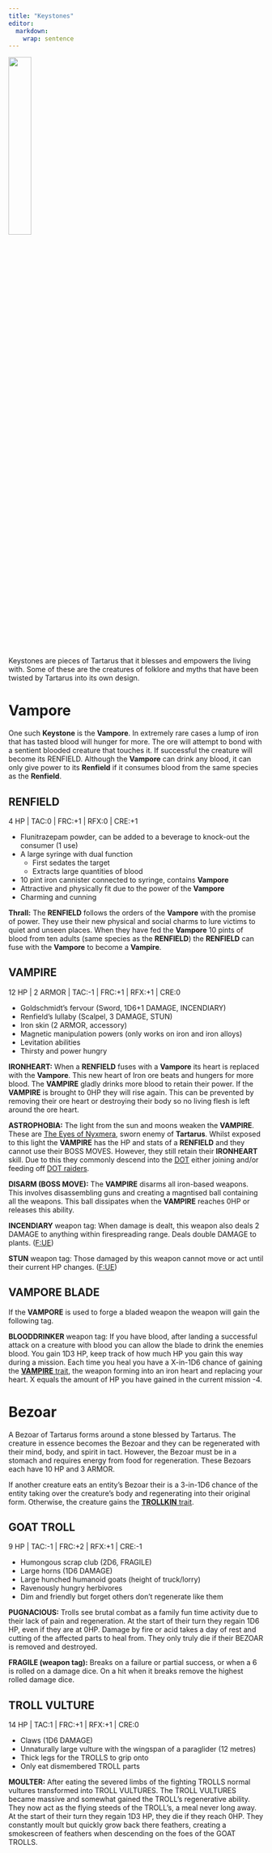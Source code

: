 ```yaml
---
title: "Keystones"
editor: 
  markdown: 
    wrap: sentence
---
```


![](images/ironheart.png){width=30% fig-align="center"}

Keystones are pieces of Tartarus that it blesses and empowers the living with.
Some of these are the creatures of folklore and myths that have been twisted by Tartarus into its own design.

# Vampore {#VAMPORE}

One such __Keystone__ is the __Vampore__.
In extremely rare cases a lump of iron that has tasted blood will hunger for more.
The ore will attempt to bond with a sentient blooded creature that touches it.
If successful the creature will become its RENFIELD.
Although the __Vampore__ can drink any blood, it can only give power to its __Renfield__ if it consumes blood from the same species as the __Renfield__.

## RENFIELD {#renfield}

4 HP | TAC:0 | FRC:+1 | RFX:0 | CRE:+1

- Flunitrazepam powder, can be added to a beverage to knock-out the consumer (1 use)
- A large syringe with dual function
  - First sedates the target
  - Extracts large quantities of blood
- 10 pint iron cannister connected to syringe, contains __Vampore__
- Attractive and physically fit due to the power of the __Vampore__
- Charming and cunning

__Thrall:__ The __RENFIELD__ follows the orders of the __Vampore__ with the promise of power. They use their new physical and social charms to lure victims to quiet and unseen places. When they have fed the __Vampore__ 10 pints of blood from ten adults (same species as the __RENFIELD__) the __RENFIELD__ can fuse with the __Vampore__ to become a __Vampire__.

## VAMPIRE {#vampire}

12 HP | 2 ARMOR | TAC:-1 | FRC:+1 | RFX:+1 | CRE:0

- Goldschmidt's fervour (Sword, 1D6+1 DAMAGE, INCENDIARY)
- Renfield's lullaby (Scalpel, 3 DAMAGE, STUN)
- Iron skin (2 ARMOR, accessory)
- Magnetic manipulation powers (only works on iron and iron alloys)
- Levitation abilities
- Thirsty and power hungry

__IRONHEART:__ When a __RENFIELD__ fuses with a __Vampore__ its heart is replaced with the __Vampore__. 
This new heart of Iron ore beats and hungers for more blood.
The __VAMPIRE__ gladly drinks more blood to retain their power.
If the __VAMPIRE__ is brought to 0HP they will rise again.
This can be prevented by removing their ore heart or destroying their body so no living flesh is left around the ore heart.

__ASTROPHOBIA:__ The light from the sun and moons weaken the __VAMPIRE__.
These are [The Eyes of Nyxmera](/nyxmera.qmd#the-eyes-of-nyxmera), sworn enemy of __Tartarus__.
Whilst exposed to this light the __VAMPIRE__ has the HP and stats of a __RENFIELD__ and they cannot use their BOSS MOVES.
However, they still retain their __IRONHEART__ skill.
Due to this they commonly descend into the [DOT](/tartarus.qmd#the-dot) either joining and/or feeding off [DOT raiders](/Tartarus/DOT_raiders.qmd).

__DISARM (BOSS MOVE):__ The __VAMPIRE__ disarms all iron-based weapons.
This involves disassembling guns and creating a magntised ball containing all the weapons.
This ball dissipates when the __VAMPIRE__ reaches 0HP or releases this ability.

__INCENDIARY__ weapon tag: When damage is dealt, this weapon also deals 2 DAMAGE to anything within firespreading range. Deals double DAMAGE to plants. ([F:UE](https://claymorerpgs.itch.io/fist))

__STUN__ weapon tag: Those damaged by this weapon cannot move or act until their current HP changes. ([F:UE](https://claymorerpgs.itch.io/fist))

## VAMPORE BLADE

If the __VAMPORE__ is used to forge a bladed weapon the weapon will gain the following tag.

__BLOODDRINKER__ weapon tag: If you have blood, after landing a successful attack on a creature with blood you can allow the blade to drink the enemies blood. 
You gain 1D3 HP, keep track of how much HP you gain this way during a mission.
Each time you heal you have a X-in-1D6 chance of gaining the [__VAMPIRE__ trait](/Catalog/traits.qmd#tartarus_traits), the weapon forming into an iron heart and replacing your heart.
X equals the amount of HP you have gained in the current mission -4.

# Bezoar {#BEZOAR}

A Bezoar of Tartarus forms around a stone blessed by Tartarus.
The creature in essence becomes the Bezoar and they can be regenerated with their mind, body, and spirit in tact.
However, the Bezoar must be in a stomach and requires energy from food for regeneration.
These Bezoars each have 10 HP and 3 ARMOR.

If another creature eats an entity's Bezoar their is a 3-in-1D6 chance of the entity taking over the creature's body and regenerating into their original form.
Otherwise, the creature gains the [__TROLLKIN__ trait](/Catalog/traits.qmd#tartarus_traits).

## GOAT TROLL

9 HP | TAC:-1 | FRC:+2 | RFX:+1 | CRE:-1

- Humongous scrap club (2D6, FRAGILE)
- Large horns (1D6 DAMAGE)
- Large hunched humanoid goats (height of truck/lorry)
- Ravenously hungry herbivores
- Dim and friendly but forget others don't regenerate like them

__PUGNACIOUS:__ Trolls see brutal combat as a family fun time activity due to their lack of pain and regeneration. At the start of their turn they regain 1D6 HP, even if they are at 0HP. Damage by fire or acid takes a day of rest and cutting of the affected parts to heal from. They only truly die if their BEZOAR is removed and destroyed.

__FRAGILE (weapon tag):__ Breaks on a failure or partial success, or when a 6 is rolled on a damage dice. On a hit when it breaks remove the highest rolled damage dice.

## TROLL VULTURE

14 HP | TAC:1 | FRC:+1 | RFX:+1 | CRE:0

- Claws (1D6 DAMAGE)
- Unnaturally large vulture with the wingspan of a paraglider (12 metres)
- Thick legs for the TROLLS to grip onto
- Only eat dismembered TROLL parts

__MOULTER:__ After eating the severed limbs of the fighting TROLLS normal vultures transformed into TROLL VULTURES. The TROLL VULTURES became massive and somewhat gained the TROLL's regenerative ability. They now act as the flying steeds of the TROLL's, a meal never long away. At the start of their turn they regain 1D3 HP, they die if they reach 0HP. They constantly moult but quickly grow back there feathers, creating a smokescreen of feathers when descending on the foes of the GOAT TROLLS.